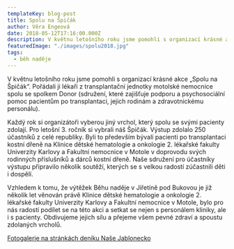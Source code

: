 ```yaml
---
templateKey: blog-post
title: Spolu na Špičák
author: Věra Engeová
date: 2018-05-12T17:16:00.000Z
description: V květnu letošního roku jsme pomohli s organizací krásné akce „Spolu na Špičák“, kterou pořádali lékaři z transplantační jednotky motolské nemocnice spolu se spolkem Donor.
featuredImage: "./images/spolu2018.jpg"
tags:
  - běh naděje
---
```


V květnu letošního roku jsme pomohli s organizací krásné akce „Spolu na Špičák“. Pořádali ji lékaři z transplantační 
jednotky motolské nemocnice spolu se spolkem Donor (sdružení, které zajišťuje podporu a psychosociální pomoc pacientům 
po transplantaci, jejich rodinám a zdravotnickému personálu).

Každý rok si organizátoři vyberou jiný vrchol, který spolu se svými pacienty zdolají. Pro letošní 3. ročník si vybrali 
náš Špičák. Výstup zdolalo 250 účastníků z celé republiky. Byli to především bývalí pacienti po transplantaci
kostní dřeně na Klinice dětské hematologie a onkologie 2. lékařské fakulty Univerzity Karlovy a
Fakultní nemocnice v Motole v doprovodu svých rodinných příslušníků a dárců kostní dřeně.
Naše sdružení pro účastníky výstupu připravilo několik soutěží, kterých se s velkou radostí zúčastnili
děti i dospělí.

Vzhledem k tomu, že výtěžek Běhu naděje v Jiřetíně pod Bukovou je již několik let věnován právě
Klinice dětské hematologie a onkologie 2. lékařské fakulty Univerzity Karlovy a Fakultní nemocnice v Motole, 
bylo pro nás radostí podílet se na této akci a setkat se nejen s personálem kliniky, ale i
s pacienty. Obdivujeme jejich sílu a přejeme všem pevné zdraví a spoustu zdolaných vrcholů.

[Fotogalerie na stránkách deníku Naše Jablonecko](http://www.nasejablonecko.cz/cz/fotogalerie/?aktualitaId=53821)